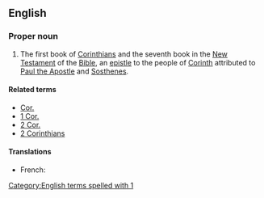{{book of the Bible|First Epistle to the Corinthians}}

==English==

===Proper noun===
{{en-proper noun}}

# {{biblical}} The first book of [[Corinthians]] and the seventh book in the [[New Testament]] of the [[Bible]], an [[epistle]] to the people of [[w:Corinth|Corinth]] attributed to [[w:Paul the Apostle|Paul the Apostle]] and [[w:Sosthenes|Sosthenes]].

====Related terms====
*[[Cor.]]
*[[1 Cor.]]
*[[2 Cor.]]
*[[2 Corinthians]]

====Translations====
{{trans-top|book of the New Testament}}
* French: {{t|fr|1 Corinthiens}}
{{trans-mid}}
{{trans-bottom}}

[[Category:English terms spelled with 1]]